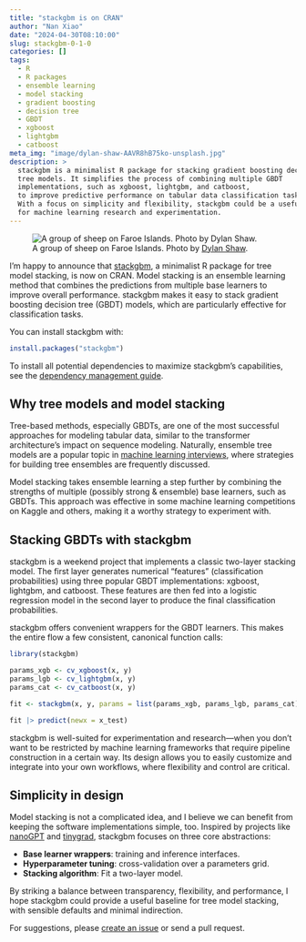 ```yaml
---
title: "stackgbm is on CRAN"
author: "Nan Xiao"
date: "2024-04-30T08:10:00"
slug: stackgbm-0-1-0
categories: []
tags:
  - R
  - R packages
  - ensemble learning
  - model stacking
  - gradient boosting
  - decision tree
  - GBDT
  - xgboost
  - lightgbm
  - catboost
meta_img: "image/dylan-shaw-AAVR8hB75ko-unsplash.jpg"
description: >
  stackgbm is a minimalist R package for stacking gradient boosting decision
  tree models. It simplifies the process of combining multiple GBDT
  implementations, such as xgboost, lightgbm, and catboost,
  to improve predictive performance on tabular data classification tasks.
  With a focus on simplicity and flexibility, stackgbm could be a useful tool
  for machine learning research and experimentation.
---
```


![A group of sheep on Faroe Islands. Photo by [Dylan Shaw](https://unsplash.com/photos/AAVR8hB75ko).](/image/dylan-shaw-AAVR8hB75ko-unsplash.jpg)

I'm happy to announce that [stackgbm](https://nanx.me/stackgbm/),
a minimalist R package for tree model stacking, is now on CRAN.
Model stacking is an ensemble learning method that combines the predictions from
multiple base learners to improve overall performance. stackgbm makes it easy
to stack gradient boosting decision tree (GBDT) models, which are particularly
effective for classification tasks.

You can install stackgbm with:

```r
install.packages("stackgbm")
```

To install all potential dependencies to maximize stackgbm's capabilities, see the
[dependency management guide](https://github.com/nanxstats/stackgbm/wiki/Manage-dependencies).

## Why tree models and model stacking

Tree-based methods, especially GBDTs, are one of the most successful approaches
for modeling tabular data, similar to the transformer architecture's impact on
sequence modeling. Naturally, ensemble tree models are a popular topic in
[machine learning interviews](https://huyenchip.com/ml-interviews-book/contents/8.1.2-questions.html),
where strategies for building tree ensembles are frequently discussed.

Model stacking takes ensemble learning a step further by combining the
strengths of multiple (possibly strong & ensemble) base learners, such as GBDTs.
This approach was effective in some machine learning competitions on
Kaggle and others, making it a worthy strategy to experiment with.

## Stacking GBDTs with stackgbm

stackgbm is a weekend project that implements a classic two-layer stacking model.
The first layer generates numerical "features" (classification probabilities)
using three popular GBDT implementations: xgboost, lightgbm, and catboost.
These features are then fed into a logistic regression model in the second layer
to produce the final classification probabilities.

stackgbm offers convenient wrappers for the GBDT learners. This makes the
entire flow a few consistent, canonical function calls:

```r
library(stackgbm)

params_xgb <- cv_xgboost(x, y)
params_lgb <- cv_lightgbm(x, y)
params_cat <- cv_catboost(x, y)

fit <- stackgbm(x, y, params = list(params_xgb, params_lgb, params_cat))

fit |> predict(newx = x_test)
```

stackgbm is well-suited for experimentation and research---when you don't
want to be restricted by machine learning frameworks that require pipeline
construction in a certain way. Its design allows you to easily customize and
integrate into your own workflows, where flexibility and control are critical.

## Simplicity in design

Model stacking is not a complicated idea, and I believe we can benefit from
keeping the software implementations simple, too.
Inspired by projects like [nanoGPT](https://github.com/karpathy/nanoGPT)
and [tinygrad](https://github.com/tinygrad/tinygrad), stackgbm focuses on three
core abstractions:

- **Base learner wrappers**: training and inference interfaces.
- **Hyperparameter tuning**: cross-validation over a parameters grid.
- **Stacking algorithm**: Fit a two-layer model.

By striking a balance between transparency, flexibility, and performance,
I hope stackgbm could provide a useful baseline for tree model stacking,
with sensible defaults and minimal indirection.

For suggestions, please [create an issue](https://github.com/nanxstats/stackgbm/issues)
or send a pull request.
